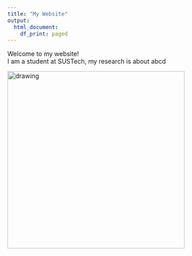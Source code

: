 ```yaml
---
title: "My Website"
output:
  html_document:
    df_print: paged
---
```


Welcome to my website!  
I am a student at SUSTech, my research is about abcd

<img src="figs/R.png" alt="drawing" width="400"/>